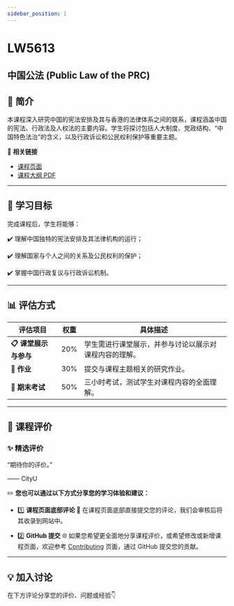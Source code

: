 ```yaml
---
sidebar_position: 1
---
```


# LW5613
## 中国公法 (Public Law of the PRC)

## **📘 简介**
本课程深入研究中国的宪法安排及其与香港的法律体系之间的联系，课程涵盖中国的宪法、行政法及人权法的主要内容。学生将探讨包括人大制度、党政结构、“中国特色法治”的含义，以及行政诉讼和公民权利保护等重要主题。

🔗 **相关链接**
- [课程页面](https://www.cityu.edu.hk/catalogue/pg/202526/course/LW5613.htm)
- [课程大纲 PDF](https://www.cityu.edu.hk/catalogue/pg/202526/course/LW5613.pdf)

---

## **🎯 学习目标**

完成课程后，学生将能够：

✔️ 理解中国独特的宪法安排及其法律机构的运行；

✔️ 理解国家与个人之间的关系及公民权利的保护；

✔️ 掌握中国行政复议与行政诉讼机制。

---

## **📊 评估方式**

| **评估项目**         | **权重** | **具体描述**                                                                                       |
|---------------------|---------|---------------------------------------------------------------------------------------------------|
| **📋 课堂展示与参与**  | 20%     | 学生需进行课堂展示，并参与讨论以展示对课程内容的理解。                                                 |
| **📂 作业**           | 30%     | 提交与课程主题相关的研究作业。                                                                      |
| **📂 期末考试**       | 50%     | 三小时考试，测试学生对课程内容的全面理解。                                                           |

---

## **💬 课程评价**

### ✨ **精选评价**
<div className={commentStyles.commentBox}>
    <p className={commentStyles.commentText}>
        “期待你的评价。”
    </p>
    <p className={commentStyles.commentAuthor}>—— CityU</p>
</div>

✏️ **您也可以通过以下方式分享您的学习体验和建议：**

- 1️⃣ **课程页面底部评论**
💬 在课程页面底部直接提交您的评论，我们会审核后将其收录到网站中。

- 2️⃣ **GitHub 提交**
🌐 如果您希望更全面地分享课程评价，或希望修改或新增课程页面，欢迎参考 [Contributing](/contributing) 页面，通过 GitHub 提交您的贡献。

---

## **💡 加入讨论**

在下方评论分享您的评价、问题或经验👇
<Utterances />
